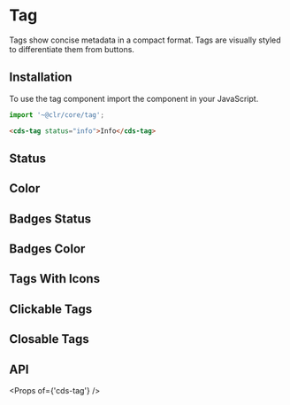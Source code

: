 
<Meta title="Components/Tag/Getting Started" />

# Tag

Tags show concise metadata in a compact format. Tags are visually styled to differentiate them from buttons.

## Installation

To use the tag component import the component in your JavaScript.

```typescript
import '~@clr/core/tag';
```

```html
<cds-tag status="info">Info</cds-tag>
```

## Status

<Preview>
  <Story id="components-tag-stories--status" />
</Preview>

## Color

<Preview>
  <Story id="components-tag-stories--color" />
</Preview>

## Badges Status

<Preview>
  <Story id="components-tag-stories--badges-status" />
</Preview>

## Badges Color

<Preview>
  <Story id="components-tag-stories--badges-color" />
</Preview>

## Tags With Icons

<Preview>
  <Story id="components-tag-stories--tags-and-icons" />
</Preview>

## Clickable Tags

<Preview>
  <Story id="components-tag-stories--clickable" />
</Preview>

## Closable Tags

<Preview>
  <Story id="components-tag-stories--closable" />
</Preview>

## API

<Props of={'cds-tag'} />